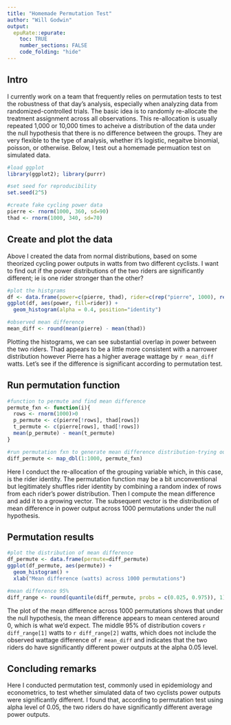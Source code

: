 ```yaml
---
title: "Homemade Permutation Test"
author: "Will Godwin"
output:
  epuRate::epurate:
    toc: TRUE
    number_sections: FALSE
    code_folding: "hide"
---
```


## Intro
I currently work on a team that frequently relies on permutation tests to test the robustness of that day's analysis, especially when analyzing data from randomized-controlled trials. The basic idea is to randomly re-allocate the treatment assignment across all observations. This re-allocation is usually repeated 1,000 or 10,000 times to acheive a distribution of the data under the null hypothesis that there is no difference between the groups. They are very flexible to the type of analysis, whether it's logistic, negaitve binomial, poisson, or otherwise. Below, I test out a homemade permuation test on simulated data.

```r
#load ggplot
library(ggplot2); library(purrr)

#set seed for reproducibility
set.seed(2^5)

#create fake cycling power data
pierre <- rnorm(1000, 360, sd=90)
thad <- rnorm(1000, 340, sd=70)
```

## Create and plot the data
Above I created the data from normal distributions, based on some theorized cycling power outputs in watts from two different cyclists. I want to find out if the power distributions of the two riders are significantly different; ie is one rider stronger than the other?

```r
#plot the histgrams
df <- data.frame(power=c(pierre, thad), rider=c(rep("pierre", 1000), rep("thad", 1000)))
ggplot(df, aes(power, fill=rider)) +
  geom_histogram(alpha = 0.4, position="identity")

#observed mean difference
mean_diff <- round(mean(pierre) - mean(thad))
```

Plotting the histograms, we can see substantial overlap in power between the two riders. Thad appears to be a little more consistent with a narrower distribution however Pierre has a higher average wattage by `r mean_diff` watts. Let's see if the difference is significant according to permutation test.

## Run permutation function
```r
#function to permute and find mean difference
permute_fxn <- function(i){
  rows <- rnorm(1000)>0
  p_permute <- c(pierre[!rows], thad[rows])
  t_permute <- c(pierre[rows], thad[!rows])
  mean(p_permute) - mean(t_permute)
}

#run permutation fxn to generate mean difference distribution-trying out Hadley's "map" syntax
diff_permute <- map_dbl(1:1000, permute_fxn)
```

Here I conduct the re-allocation of the grouping variable which, in this case, is the rider identity. The permutation function may be a bit unconventional but legitimately shuffles rider identity by combining a random index of rows from each rider's power distribution. Then I compute the mean difference and add it to a growing vector. The subsequent vector is the distribution of mean difference in power output across 1000 permutations under the null hypothesis.

## Permutation results
```r
#plot the distribution of mean difference
df_permute <- data.frame(permute=diff_permute)
ggplot(df_permute, aes(permute)) +
  geom_histogram() +
  xlab("Mean difference (watts) across 1000 permutations")

#mean difference 95%
diff_range <- round(quantile(diff_permute, probs = c(0.025, 0.975)), 1)
```

The plot of the mean difference across 1000 permutations shows that under the null hypothesis, the mean difference appears to mean centered around 0, which is what we'd expect. The middle 95% of distribution covers `r diff_range[1]` watts to `r diff_range[2]` watts, which does not include the observed wattage difference of `r mean_diff` and indicates that the two riders do have significantly different power outputs at the alpha 0.05 level.

## Concluding remarks
Here I conducted permutation test, commonly used in epidemiology and econometrics, to test whether simulated data of two cyclists power outputs were significantly different. I found that, according to permutation test using alpha level of 0.05, the two riders do have significantly different average power outputs.
